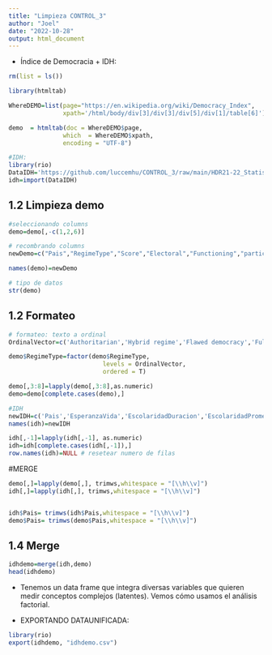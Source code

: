 ```yaml
---
title: "Limpieza CONTROL_3"
author: "Joel"
date: "2022-10-28"
output: html_document
---
```


  - Índice de Democracia + IDH: 
  
```r
rm(list = ls())

library(htmltab)

WhereDEMO=list(page="https://en.wikipedia.org/wiki/Democracy_Index",
               xpath='/html/body/div[3]/div[3]/div[5]/div[1]/table[6]')

demo  = htmltab(doc = WhereDEMO$page, 
               which  = WhereDEMO$xpath,
               encoding = "UTF-8")

#IDH:
library(rio)
DataIDH='https://github.com/luccemhu/CONTROL_3/raw/main/HDR21-22_Statistical_Annex_HDI_Table.csv'
idh=import(DataIDH)
```

## 1.2 Limpieza demo

```r
#seleccionando columns
demo=demo[,-c(1,2,6)]

# recombrando columns
newDemo=c("Pais","RegimeType","Score","Electoral","Functioning","participation","culture",'Civilliberties')

names(demo)=newDemo

# tipo de datos
str(demo)
```

## 1.2 Formateo
```r
# formateo: texto a ordinal
OrdinalVector=c('Authoritarian','Hybrid regime','Flawed democracy','Full democracy')

demo$RegimeType=factor(demo$RegimeType,
                          levels = OrdinalVector,
                          ordered = T)

demo[,3:8]=lapply(demo[,3:8],as.numeric)
demo=demo[complete.cases(demo),]

#IDH
newIDH=c('Pais','EsperanzaVida','EscolaridadDuracion','EscolaridadPromedio','PBI')
names(idh)=newIDH

idh[,-1]=lapply(idh[,-1], as.numeric)
idh=idh[complete.cases(idh[,-1]),]
row.names(idh)=NULL # resetear numero de filas
```

#MERGE

```r
demo[,]=lapply(demo[,], trimws,whitespace = "[\\h\\v]")
idh[,]=lapply(idh[,], trimws,whitespace = "[\\h\\v]") 


idh$Pais= trimws(idh$Pais,whitespace = "[\\h\\v]")
demo$Pais= trimws(demo$Pais,whitespace = "[\\h\\v]")
```

## 1.4 Merge

```r
idhdemo=merge(idh,demo)
head(idhdemo)
```

  - Tenemos un data frame que integra diversas variables que quieren medir conceptos complejos (latentes). Vemos cómo usamos el análisis factorial.
  
  - EXPORTANDO DATAUNIFICADA:
```r
library(rio)
export(idhdemo, "idhdemo.csv")
```
